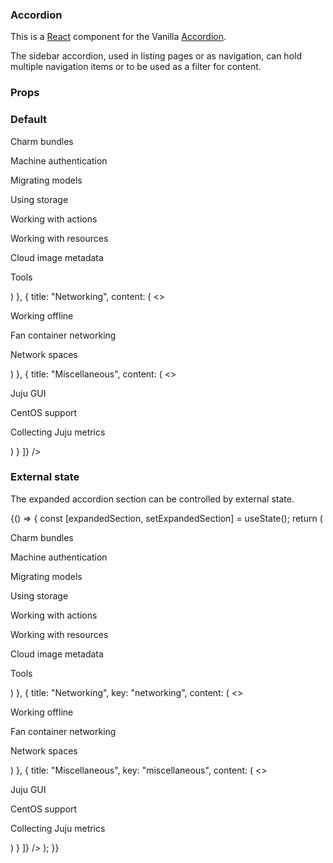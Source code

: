 
<Meta title="Accordion" component={Accordion} decorators={[withKnobs]} />

### Accordion

This is a [React](https://reactjs.org/) component for the Vanilla [Accordion](https://docs.vanillaframework.io/patterns/accordion/).

The sidebar accordion, used in listing pages or as navigation, can hold multiple navigation items or to be used as a filter for content.

### Props

<Props of={Accordion} />

### Default

<Preview>
  <Story name="Default">
    <Accordion
      sections={[
        {
          title: "Advanced topics",
          content: (
            <>
              <p>Charm bundles</p>
              <p>Machine authentication</p>
              <p>Migrating models</p>
              <p>Using storage</p>
              <p>Working with actions</p>
              <p>Working with resources</p>
              <p>Cloud image metadata</p>
              <p>Tools</p>
            </>
          )
        },
        {
          title: "Networking",
          content: (
            <>
              <p>Working offline</p>
              <p>Fan container networking</p>
              <p>Network spaces</p>
            </>
          )
        },
        {
          title: "Miscellaneous",
          content: (
            <>
              <p>Juju GUI</p>
              <p>CentOS support</p>
              <p>Collecting Juju metrics</p>
            </>
          )
        }
      ]}
    />
  </Story>
</Preview>

### External state

The expanded accordion section can be controlled by external state.

<Preview>
  <Story name="External state">
    {() => {
      const [expandedSection, setExpandedSection] = useState();
      return (
        <Accordion
          expanded={expandedSection}
          externallyControlled
          onExpandedChange={setExpandedSection}
          sections={[
            {
              title: "Advanced topics",
              key: "advanced-topics",
              content: (
                <>
                  <p>Charm bundles</p>
                  <p>Machine authentication</p>
                  <p>Migrating models</p>
                  <p>Using storage</p>
                  <p>Working with actions</p>
                  <p>Working with resources</p>
                  <p>Cloud image metadata</p>
                  <p>Tools</p>
                </>
              )
            },
            {
              title: "Networking",
              key: "networking",
              content: (
                <>
                  <p>Working offline</p>
                  <p>Fan container networking</p>
                  <p>Network spaces</p>
                </>
              )
            },
            {
              title: "Miscellaneous",
              key: "miscellaneous",
              content: (
                <>
                  <p>Juju GUI</p>
                  <p>CentOS support</p>
                  <p>Collecting Juju metrics</p>
                </>
              )
            }
          ]}
        />
      );
    }}
  </Story>
</Preview>
